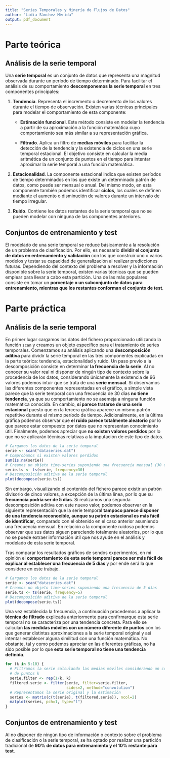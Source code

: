 ```yaml
---
title: "Series Temporales y Minería de Flujos de Datos"
author: "Lidia Sánchez Mérida"
output: pdf_document
---
```


# Parte teórica

## Análisis de la serie temporal

Una **serie temporal** es un conjunto de datos que representa una magnitud observada durante un período de tiempo determinado. Para facilitar el análisis de su comportamiento **descomponemos la serie temporal** en tres componentes principales: 

1. **Tendencia**. Representa el incremento o decremento de los valores durante el tiempo de observación. Existen varias técnicas principales para modelar el comportamiento de esta componente:

   * **Estimación funcional**. Este método consiste en modelar la tendencia a partir de su aproximación a la función matemática cuyo comportamiento sea más similar a su representación gráfica.
   
   * **Filtrado**. Aplica un filtro de **medias móviles** para facilitar la detección de la tendencia y la existencia de ciclos en una serie temporal estacional. El objetivo consiste en calcular la media aritmética de un conjunto de puntos en el tiempo para intentar aproximar la serie temporal a una función matemática. 

2. **Estacionalidad**. La componente estacional indica que existen períodos de tiempo determinados en los que existe un determinado patrón de datos, como puede ser mensual o anual. Del mismo modo, en esta componente también podemos identificar **ciclos**, los cuales se definen mediante el aumento o disminución de valores durante un intervalo de tiempo irregular.

3. **Ruido**. Contiene los datos restantes de la serie temporal que no se pueden modelar con ninguna de las componentes anteriores. 

## Conjuntos de entrenamiento y test

El modelado de una serie temporal se reduce básicamente a la resolución de un problema de clasificación. Por ello, es necesario **dividir el conjunto de datos en entrenamiento y validación** con los que construir uno o varios modelos y testar su capacidad de generalización al realizar predicciones futuras. Dependiendo del contexto del problema a resolver y la información disponible sobre la serie temporal, existen varias técnicas que se pueden emplear para llevar a cabo esta partición. Una de las más populares consiste en tomar un **porcentaje o un subconjunto de datos para entrenamiento, mientras que los restantes conforman el conjunto de test**.

# Parte práctica

## Análisis de la serie temporal

En primer lugar cargamos los datos del fichero proporcionado utilizando la función `scan` y creamos un objeto específico para el tratamiento de series temporales. Comenzamos su análisis aplicando una **descomposición aditiva** para dividir la serie temporal en las tres componentes explicadas en la parte teórica: tendencia, estacionalidad y ruido. Un paso previo a la descomposición consiste en determinar **la frecuencia de la serie**. Al no conocer su valor real ni disponer de ningún tipo de contexto sobre la procedencia de los datos, considerando únicamente la existencia de 96 valores podemos intuir que se trata de una **serie mensual**. Si observamos las diferentes componentes representadas en el gráfico, a simple vista parece que la serie temporal con una frecuencia de 30 días **no tiene tendencia**, ya que su comportamiento no se asemeja a ninguna función matemática conocida. En cambio, **sí parece tratarse de una serie estacional** puesto que en la tercera gráfica aparece un mismo patrón repetitivo durante el mismo período de tiempo. Adicionalmente, en la última gráfica podemos observar que **el ruido parece totalmente aleatorio** por lo que parece estar compuesto por datos que no representan conocimiento útil. Finalmente, podemos apreciar que **no existen valores perdidos** por lo que no se aplicarán técnicas relativas a la imputación de este tipo de datos.

```r
# Cargamos los datos de la serie temporal
serie <- scan("dataseries.dat")
# Comprobamos si existen valores perdidos
sum(is.na(serie))
# Creamos un objeto time-series suponiendo una frecuencia mensual (30 días)
serie.ts <- ts(serie, frequency=30)
# Descomposición aditiva de la serie temporal
plot(decompose(serie.ts))
```

Sin embargo, visualizando el contenido del fichero parece existir un patrón divisorio de cinco valores, a excepción de la última línea, por lo que su **frecuencia podría ser de 5 días**. Si realizamos una segunda descomposición aditiva con este nuevo valor, podemos observar en la siguiente representación que la serie temporal **tampoco parece disponer de una tendencia reconocible, aunque su patrón estacional es más fácil de identificar**, comparado con el obtenido en el caso anterior asumiendo una frecuencia mensual. En relación a la componente ruidosa podemos observar que sus datos siguen pareciendo totalmente aleatorios, por lo que no se puede extraer información útil que nos ayude en el análisis y modelado de esta serie temporal.

Tras comparar los resultados gráficos de sendos experimentos, en mi opinión el **comportamiento de esta serie temporal parece ser más fácil de explicar al establecer una frecuencia de 5 días** y por ende será la que considere en este trabajo.

```r
# Cargamos los datos de la serie temporal
serie <- scan("dataseries.dat")
# Creamos un objeto time-series suponiendo una frecuencia de 5 días
serie.ts <- ts(serie, frequency=5)
# Descomposición aditiva de la serie temporal
plot(decompose(serie.ts))
```
Una vez establecida la frecuencia, a continuación procedemos a aplicar la **técnica de filtrado** explicada anteriormente para confirmarque esta serie temporal no se caracteriza por una tendencia concreta. Para ello se calculan **las medidas móviles con un número diferente de puntos** con los que generar distintas aproximaciones a la serie temporal original y así intentar establecer alguna similitud con una función matemática. No obstante, tal y como podemos apreciar en las diferentes gráficas, no ha sido posible por lo que **esta serie temporal no tiene una tendencia definida**.

```r
for (k in 5:10) {
  # Filtramos la serie calculando las medias móviles considerando un conjunto
  # de puntos k
  serie.filter <- rep(1/k, k)
  filtered.serie <- filter(serie, filter=serie.filter, 
                           sides=2, method="convolution")
  # Representamos la serie original y la estimación
  series <- matrix(c(t(serie), t(filtered.serie)), ncol=2)
  matplot(series, pch=1, type="l")
}
```

## Conjuntos de entrenamiento y test

Al no disponer de ningún tipo de información o contexto sobre el problema de clasificación o la serie temporal, se ha optado por realizar una partición tradicional de **90% de datos para entrenamiento y el 10% restante para test**.

```r

```

